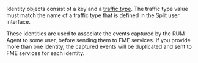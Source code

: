 Identity objects consist of a key and a [traffic type](https://help.split.io/hc/en-us/articles/360019916311-Traffic-type). The traffic type value must match the name of a traffic type that is defined in the Split user interface.

These identities are used to associate the events captured by the RUM Agent to some user, before sending them to FME services. If you provide more than one identity, the captured events will be duplicated and sent to FME services for each identity.